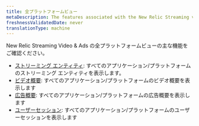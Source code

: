```yaml
---
title: 全プラットフォームビュー
metaDescription: The features associated with the New Relic Streaming video & ads.
freshnessValidatedDate: never
translationType: machine
---
```


New Relic Streaming Video &amp; Ads の全プラットフォームビューの主な機能をご確認ください。

* [ストリーミング エンティティ](/docs/streaming-video-&-ads/view-data-in-newrelic/streaming-video-&-ads-all-platform-view/streaming-entities): すべてのアプリケーション/プラットフォームのストリーミング エンティティを表示します。
* [ビデオ概要](/docs/streaming-video-&-ads/view-data-in-newrelic/streaming-video-&-ads-all-platform-view/video-overview): すべてのアプリケーション/プラットフォームのビデオ概要を表示します
* [広告概要](/docs/streaming-video-&-ads/view-data-in-newrelic/streaming-video-&-ads-all-platform-view/ad-overview): すべてのアプリケーション/プラットフォームの広告概要を表示します
* [ユーザーセッション](/docs/streaming-video-&-ads/view-data-in-newrelic/streaming-video-&-ads-all-platform-view/user-sessions): すべてのアプリケーション/プラットフォームのユーザーセッションを表示します
